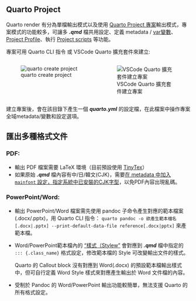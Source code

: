 ## Quarto Project 

[Quarto render 有分為單檔輸出模式以及使用 [Quarto Project 專案](https://quarto.org/docs/projects/quarto-projects.html)輸出模式，專案模式的功能較多，可讓多 ***.qmd*** 檔共用設定、定義 metadata / [var變數](https://quarto.org/docs/authoring/variables.html)、[Project Profile](https://quarto.org/docs/projects/profiles.html)、執行 [Project scripts](https://quarto.org/docs/projects/scripts.html) 等功能。]{.small}

專案可用 Quarto CLI 指令 或 VSCode Quarto 擴充套件來建立:

:::: {.columns}
::: {.column width="50%"}
![quarto create project]({{< meta part2_img_prefix >}}pics/quarto_cli_create_project.png)
:::
::: {.column width="50%"}
![VSCode Quarto 擴充套件建立專案]({{< meta part2_img_prefix >}}pics/vscode_create_quarto_project.png)
:::
::::

建立專案後，會在該目錄下產生一個 ***_quarto.yml_*** 的設定檔，在此檔案中操作專案全域metadata/變數和設定選項。

## 匯出多種格式文件 {.scrollable}

### PDF: 

* 輸出 PDF 檔案需要 LaTeX 環境（目前預設使用 [TinyTex](https://yihui.org/tinytex/)）
* 如果原始 ***.qmd*** 檔內容有中/日/韓文(CJK)，需要[在 metadata 中加入 `mainfont` 設定，指定系統中已安裝的CJK字型](https://quarto.org/docs/output-formats/pdf-basics.html#unicode-characters)，以免PDF內容出現亂碼。

### PowerPoint/Word:

* 輸出 PowerPoint/Word 檔案需先使用 pandoc 子命令產生對應的範本檔案(.docx/.pptx)，用 Quarto CLI 指令： `quarto pandoc -o 欲產生範本檔名[.docx|.pptx] --print-default-data-file reference[.docx|pptx]` 來產範本檔。
* Word/PowerPoint範本檔內的 ["樣式（Stylew"](https://support.microsoft.com/zh-tw/office/customize-or-create-new-styles-d38d6e47-f6fc-48eb-a607-1eb120dec563) 會對應到 ***.qmd*** 檔中指定的 `::: {.class_name}` 格式設定，修改範本檔的 Style 可改變輸出文件的樣式。
   
  ::: {.callout-note}
  Quarto 的 Callout block 沒有對應到 Word(.docx) 的預設範本檔輸出樣式中，但可自行定義 Word Style 樣式來對應產生輸出於 Word 文件檔的內容。
  :::

* 受制於 Pandoc 的 Word/PowerPoint 輸出功能較簡單，無法支援 Quarto 的所有格式設定。

